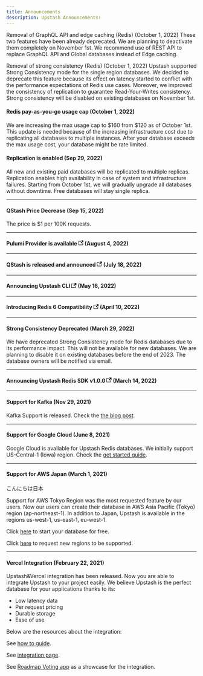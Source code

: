 ```yaml
---
title: Announcements
description: Upstash Announcements!
---
```


Removal of GraphQL API and edge caching (Redis) (October 1, 2022)
These two features have been already deprecated. We are planning to deactivate them completely on November 1st.  We recommend use of REST API to replace GraphQL API and Global databases instead of Edge caching.

Removal of strong consistency (Redis) (October 1, 2022) 
Upstash supported Strong Consistency mode for the single region databases. We decided to deprecate this feature because its effect on latency started to conflict with the performance expectations of Redis use cases. Moreover, we improved the consistency of replication to guarantee Read-Your-Writes consistency. Strong consistency will be disabled on existing databases on November 1st.

#### Redis pay-as-you-go usage cap (October 1, 2022)
We are increasing the max usage cap to $160 from $120 as of October 1st. This update is needed because of the increasing infrastructure cost due to replicating all databases to multiple instances. After your database exceeds the max usage cost, your database might be rate limited.

#### Replication is enabled (Sep 29, 2022)
All new and existing paid databases will be replicated to multiple replicas. Replication enables high availability in case of system and infrastructure failures. Starting from October 1st, we will gradually upgrade all databases without downtime. Free databases will stay single replica.

<hr/>                          

                                                                                                                     
#### QStash Price Decrease (Sep 15, 2022) 

The price is $1 per 100K requests.                                  
<hr/>                          

####  Pulumi Provider is available [<svg width="13.5" height="13.5" aria-hidden="true" viewBox="0 0 24 24" class="iconExternalLink_nPIU"><path fill="currentColor" d="M21 13v10h-21v-19h12v2h-10v15h17v-8h2zm3-12h-10.988l4.035 4-6.977 7.07 2.828 2.828 6.977-7.07 4.125 4.172v-11z"></path></svg>](https://upstash.com/blog/upstash-pulumi-provider) (August 4, 2022) 
<hr/>                          

#### QStash is released and announced [<svg width="13.5" height="13.5" aria-hidden="true" viewBox="0 0 24 24" class="iconExternalLink_nPIU"><path fill="currentColor" d="M21 13v10h-21v-19h12v2h-10v15h17v-8h2zm3-12h-10.988l4.035 4-6.977 7.07 2.828 2.828 6.977-7.07 4.125 4.172v-11z"></path></svg>](https://upstash.com/blog/qstash-announcement) (July 18, 2022)
<hr/>                          

#### Announcing Upstash CLI [<svg width="13.5" height="13.5" aria-hidden="true" viewBox="0 0 24 24" class="iconExternalLink_nPIU"><path fill="currentColor" d="M21 13v10h-21v-19h12v2h-10v15h17v-8h2zm3-12h-10.988l4.035 4-6.977 7.07 2.828 2.828 6.977-7.07 4.125 4.172v-11z"></path></svg>](https://upstash.com/blog/upstash-cli) (May 16, 2022)
<hr/>                          

#### Introducing Redis 6 Compatibility [<svg width="13.5" height="13.5" aria-hidden="true" viewBox="0 0 24 24" class="iconExternalLink_nPIU"><path fill="currentColor" d="M21 13v10h-21v-19h12v2h-10v15h17v-8h2zm3-12h-10.988l4.035 4-6.977 7.07 2.828 2.828 6.977-7.07 4.125 4.172v-11z"></path></svg>](https://upstash.com/blog/redis-6) (April 10, 2022)
<hr/>                          

#### Strong Consistency Deprecated (March 29, 2022)
We have deprecated Strong Consistency mode for Redis databases due to its performance impact. This will not be available for new databases. We are planning to disable it on existing databases before the end of 2023. The database owners will be notified via email. 
<hr/>


#### Announcing Upstash Redis SDK v1.0.0 [<svg width="13.5" height="13.5" aria-hidden="true" viewBox="0 0 24 24" class="iconExternalLink_nPIU"><path fill="currentColor" d="M21 13v10h-21v-19h12v2h-10v15h17v-8h2zm3-12h-10.988l4.035 4-6.977 7.07 2.828 2.828 6.977-7.07 4.125 4.172v-11z"></path></svg>](https://upstash.com/blog/upstash-redis-sdk-v1) (March 14, 2022)
<hr/>


#### Support for Kafka (Nov 29, 2021)

Kafka Support is released. Check the [the blog post](https://blog.upstash.com/serverless-kafka-launch).

<hr/>


#### Support for Google Cloud (June 8, 2021)

Google Cloud is available for Upstash Redis databases. We initially support US-Central-1 (Iowa) region. Check the [get started guide](https://docs.upstash.com/redis/howto/getstartedgooglecloudfunctions).

<hr/>


#### Support for AWS Japan (March 1, 2021)
こんにちは日本 

Support for AWS Tokyo Region was the most requested feature by our users. Now our users can create their database in AWS Asia Pacific (Tokyo) region (ap-northeast-1). In addition to Japan, Upstash is available in the regions us-west-1, us-east-1, eu-west-1.

Click [here](https://console.upstash.com) to start your database for free.

Click [here](https://roadmap.upstash.com) to request new regions to be supported.

<hr/>


#### Vercel Integration (February 22, 2021)
Upstash&Vercel integration has been released. Now you are able to integrate Upstash to your project easily. We believe Upstash is the perfect database for your applications thanks to its:
- Low latency data
- Per request pricing 
- Durable storage
- Ease of use

Below are the resources about the integration:

See [how to guide](https://docs.upstash.com/redis/howto/vercelintegration.md).

See [integration page](https://vercel.com/integrations/upstash).

See [Roadmap Voting app](https://github.com/upstash/serverless-tutorials/tree/master/roadmap-voting-app) as a showcase for the integration.
